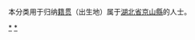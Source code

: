 {{Catnav|頁面分類|各種主題的頁面分類|依中国各省来作的分类|各地中国人|湖北人|荊門人}}
{{Catnav|頁面分類|人物|各國人物|中国人|各地中国人|湖北人|荊門人}}

本分类用于归纳[[籍贯|籍贯]]（出生地）属于[[湖北省|湖北省]][[京山縣|京山縣]]的人士。

[[Category:荊門人|*]]
[[Category:京山市|*]]